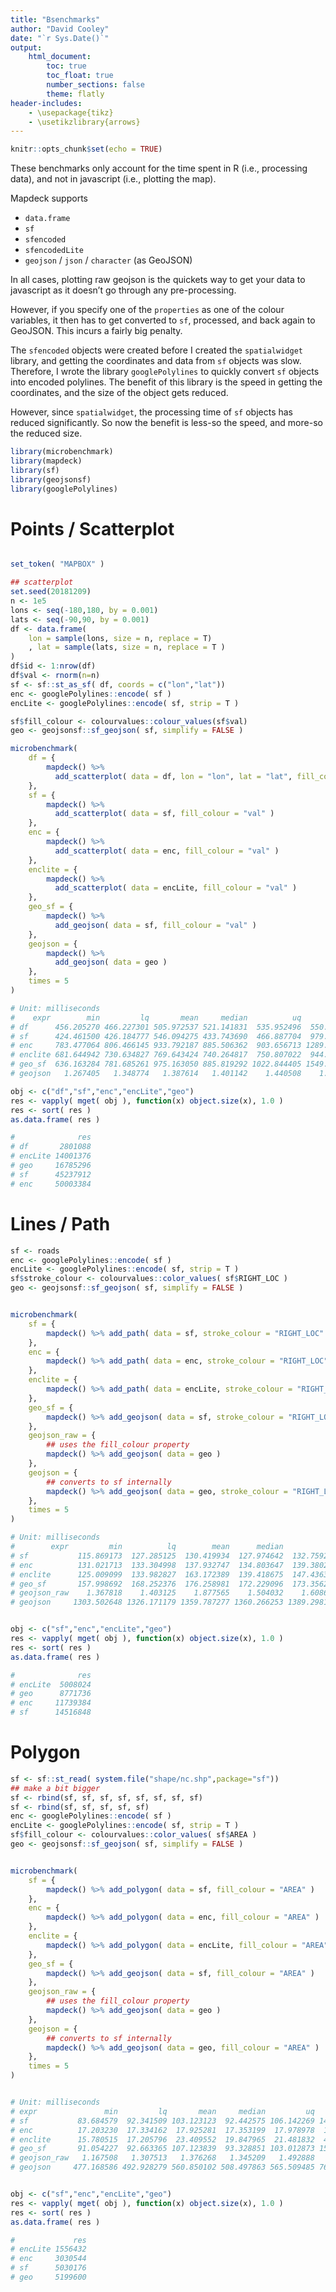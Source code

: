 ```yaml
---
title: "Bsenchmarks"
author: "David Cooley"
date: "`r Sys.Date()`"
output: 
    html_document:
        toc: true
        toc_float: true
        number_sections: false
        theme: flatly
header-includes: 
    - \usepackage{tikz}
    - \usetikzlibrary{arrows}
---
```


```r
knitr::opts_chunk$set(echo = TRUE)
```

These benchmarks only account for the time spent in R (i.e., processing data), and not in javascript (i.e., plotting the map).

Mapdeck supports

- `data.frame`
- `sf`
- `sfencoded`
- `sfencodedLite`
- `geojson` / `json` / `character` (as GeoJSON)

In all cases, plotting raw geojson is the quickets way to get your data to javascript as it doesn't go through any pre-processing. 

However, if you specify one of the `properties` as one of the colour variables, it then has to get converted to `sf`, processed, and back again to GeoJSON. This incurs a fairly big penalty. 

The `sfencoded` objects were created before I created the `spatialwidget` library, and getting the coordinates and data from `sf` objects was slow. Therefore, I wrote the library `googlePolylines` to quickly convert `sf` objects into encoded polylines. The benefit of this library is the speed in getting the coordinates, and the size of the object gets reduced. 

However, since `spatialwidget`, the processing time of `sf` objects has reduced significantly. So now the benefit is less-so the speed, and more-so the reduced size. 

```r
library(microbenchmark)
library(mapdeck)
library(sf)
library(geojsonsf)
library(googlePolylines)
```


# Points / Scatterplot

```r

set_token( "MAPBOX" )

## scatterplot
set.seed(20181209)
n <- 1e5
lons <- seq(-180,180, by = 0.001)
lats <- seq(-90,90, by = 0.001)
df <- data.frame(
	lon = sample(lons, size = n, replace = T)
	, lat = sample(lats, size = n, replace = T )
)
df$id <- 1:nrow(df)
df$val <- rnorm(n=n)
sf <- sf::st_as_sf( df, coords = c("lon","lat"))
enc <- googlePolylines::encode( sf )
encLite <- googlePolylines::encode( sf, strip = T )

sf$fill_colour <- colourvalues::colour_values(sf$val)
geo <- geojsonsf::sf_geojson( sf, simplify = FALSE )

microbenchmark(
	df = {
		mapdeck() %>% 
		  add_scatterplot( data = df, lon = "lon", lat = "lat", fill_colour = "val")
	},
	sf = {
		mapdeck() %>% 
		  add_scatterplot( data = sf, fill_colour = "val" )
	},
	enc = {
		mapdeck() %>% 
		  add_scatterplot( data = enc, fill_colour = "val" )
	},
	enclite = {
		mapdeck() %>% 
		  add_scatterplot( data = encLite, fill_colour = "val" )
	},
	geo_sf = {
		mapdeck() %>% 
		  add_geojson( data = sf, fill_colour = "val" )
	},
	geojson = {
		mapdeck() %>% 
		  add_geojson( data = geo )
	},
	times = 5
)

# Unit: milliseconds
#    expr        min         lq       mean     median          uq         max neval
# df      456.205270 466.227301 505.972537 521.141831  535.952496  550.335787     5
# sf      424.461500 426.184777 546.094275 433.743690  466.887704  979.193704     5
# enc     783.477064 806.466145 933.792187 885.506362  903.656713 1289.854652     5
# enclite 681.644942 730.634827 769.643424 740.264817  750.807022  944.865514     5
# geo_sf  636.163284 781.685261 975.163050 885.819292 1022.844405 1549.303007     5
# geojson   1.267405   1.348774   1.387614   1.401142    1.440508    1.480242     5

obj <- c("df","sf","enc","encLite","geo")
res <- vapply( mget( obj ), function(x) object.size(x), 1.0 )
res <- sort( res )
as.data.frame( res )

#              res
# df       2801088
# encLite 14001376
# geo     16785296
# sf      45237912
# enc     50003384
```



# Lines / Path

```r
sf <- roads
enc <- googlePolylines::encode( sf )
encLite <- googlePolylines::encode( sf, strip = T )
sf$stroke_colour <- colourvalues::color_values( sf$RIGHT_LOC )
geo <- geojsonsf::sf_geojson( sf, simplify = FALSE )


microbenchmark(
	sf = {
		mapdeck() %>% add_path( data = sf, stroke_colour = "RIGHT_LOC" )
	},
	enc = {
		mapdeck() %>% add_path( data = enc, stroke_colour = "RIGHT_LOC" )
	},
	enclite = {
		mapdeck() %>% add_path( data = encLite, stroke_colour = "RIGHT_LOC" )
	},
	geo_sf = {
		mapdeck() %>% add_geojson( data = sf, stroke_colour = "RIGHT_LOC" )
	},
	geojson_raw = {
		## uses the fill_colour property
		mapdeck() %>% add_geojson( data = geo )
	},
	geojson = {
		## converts to sf internally
		mapdeck() %>% add_geojson( data = geo, stroke_colour = "RIGHT_LOC" )
	},
	times = 5
)

# Unit: milliseconds
#        expr         min          lq        mean      median          uq         max neval
# sf           115.869173  127.285125  130.419934  127.974642  132.759235  148.211496     5
# enc          131.021713  133.304998  137.932747  134.803647  139.380252  151.153124     5
# enclite      125.009099  133.982827  163.172389  139.418675  147.436373  270.014970     5
# geo_sf       157.998692  168.252376  176.258981  172.229096  173.356248  209.458494     5
# geojson_raw    1.367818    1.403125    1.877565    1.504032    1.608655    3.504197     5
# geojson     1303.502648 1326.171179 1359.787277 1360.266253 1389.298148 1419.698157     5


obj <- c("sf","enc","encLite","geo")
res <- vapply( mget( obj ), function(x) object.size(x), 1.0 )
res <- sort( res )
as.data.frame( res )

#              res
# encLite  5008024
# geo      8771736
# enc     11739384
# sf      14516848
```

# Polygon 

```r
sf <- sf::st_read( system.file("shape/nc.shp",package="sf"))
## make a bit bigger
sf <- rbind(sf, sf, sf, sf, sf, sf, sf, sf)
sf <- rbind(sf, sf, sf, sf, sf)
enc <- googlePolylines::encode( sf )
encLite <- googlePolylines::encode( sf, strip = T )
sf$fill_colour <- colourvalues::color_values( sf$AREA )
geo <- geojsonsf::sf_geojson( sf, simplify = FALSE )


microbenchmark(
	sf = {
		mapdeck() %>% add_polygon( data = sf, fill_colour = "AREA" )
	},
	enc = {
		mapdeck() %>% add_polygon( data = enc, fill_colour = "AREA" )
	},
	enclite = {
		mapdeck() %>% add_polygon( data = encLite, fill_colour = "AREA" )
	},
	geo_sf = {
		mapdeck() %>% add_geojson( data = sf, fill_colour = "AREA" )
	},
	geojson_raw = {
		## uses the fill_colour property
		mapdeck() %>% add_geojson( data = geo )
	},
	geojson = {
		## converts to sf internally
		mapdeck() %>% add_geojson( data = geo, fill_colour = "AREA" )
	},
	times = 5
)


# Unit: milliseconds
# expr               min         lq       mean     median         uq        max neval
# sf           83.684579  92.341509 103.123123  92.442575 106.142269 141.004682     5
# enc          17.203230  17.334162  17.925281  17.353199  17.978978  19.756838     5
# enclite      15.780515  17.205796  23.409552  19.847965  21.481832  42.731652     5
# geo_sf       91.054227  92.663365 107.123839  93.328851 103.012873 155.559878     5
# geojson_raw   1.167508   1.307513   1.376268   1.345209   1.492888   1.568223     5
# geojson     477.168586 492.928279 560.850102 508.497863 565.509485 760.146295     5


obj <- c("sf","enc","encLite","geo")
res <- vapply( mget( obj ), function(x) object.size(x), 1.0 )
res <- sort( res )
as.data.frame( res )

#             res
# encLite 1556432
# enc     3030544
# sf      5030176
# geo     5199600
```
